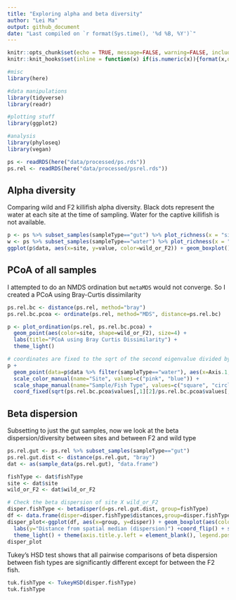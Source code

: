 ```yaml
---
title: "Exploring alpha and beta diversity"
author: "Lei Ma"
output: github_document
date: "Last compiled on `r format(Sys.time(), '%d %B, %Y')`"
---
```


```r
knitr::opts_chunk$set(echo = TRUE, message=FALSE, warning=FALSE, include=TRUE, fig.width=12)
knitr::knit_hooks$set(inline = function(x) if(is.numeric(x)){format(x,digits=2)}else{x})

#misc
library(here)

#data manipulations
library(tidyverse)
library(readr)

#plotting stuff
library(ggplot2)

#analysis
library(phyloseq)
library(vegan)
```

```r
ps <- readRDS(here("data/processed/ps.rds"))
ps.rel <- readRDS(here("data/processed/psrel.rds"))
```

## Alpha diversity

Comparing wild and F2 killifish alpha diversity. Black dots represent the water at each site at the time of sampling. Water for the captive killifish is not available. 

```r
p <- ps %>% subset_samples(sampleType=="gut") %>% plot_richness(x = "site", measures=c("Observed","Shannon","Simpson"))
w <- ps %>% subset_samples(sampleType=="water") %>% plot_richness(x = "site", measures=c("Observed","Shannon","Simpson"))
ggplot(p$data, aes(x=site, y=value, color=wild_or_F2)) + geom_boxplot() + geom_point(data=w$data, aes(x=site, y=value), color="black") + facet_wrap(~variable, scales="free_y") + theme_light() + labs(title="Alpha diversity metrics", y="")
```

## PCoA of all samples

I attempted to do an NMDS ordination but `metaMDS` would not converge. So I created a PCoA using Bray-Curtis dissimilarity
```r
ps.rel.bc <- distance(ps.rel, method="bray")
ps.rel.bc.pcoa <- ordinate(ps.rel, method="MDS", distance=ps.rel.bc)
```

```r
p <- plot_ordination(ps.rel, ps.rel.bc.pcoa) + 
  geom_point(aes(color=site, shape=wild_or_F2), size=4) +
  labs(title="PCoA using Bray Curtis Dissimilarity") +
  theme_light()

# coordinates are fixed to the sqrt of the second eigenvalue divided by the first eigenvalue
p + 
  geom_point(data=p$data %>% filter(sampleType=="water"), aes(x=Axis.1, y=Axis.2, color=site), shape="circle", size=4) + 
  scale_color_manual(name="Site", values=c("pink", "blue")) +
  scale_shape_manual(name="Sample/Fish Type", values=c("square", "circle", "triangle"),labels=c("F2", "Water", "Wild")) +
  coord_fixed(sqrt(ps.rel.bc.pcoa$values[,1][2]/ps.rel.bc.pcoa$values[,1][1]))
```

## Beta dispersion

Subsetting to just the gut samples, now we look at the beta dispersion/diversity between sites and between F2 and wild type

```r
ps.rel.gut <- ps.rel %>% subset_samples(sampleType=="gut")
ps.rel.gut.dist <- distance(ps.rel.gut, "bray")
dat <- as(sample_data(ps.rel.gut), "data.frame")

fishType <- dat$fishType
site <- dat$site
wild_or_F2 <- dat$wild_or_F2

# Check the beta dispersion of site X wild_or_F2
disper.fishType <- betadisper(d=ps.rel.gut.dist, group=fishType)
df <- data.frame(disper=disper.fishType$distances,group=disper.fishType$group)
disper_plot<-ggplot(df, aes(x=group, y=disper)) + geom_boxplot(aes(color=group)) + 
  labs(y="Distance from spatial median (dispersion)") +coord_flip() + scale_x_discrete(limits=rev) + 
  theme_light() + theme(axis.title.y.left = element_blank(), legend.position = "none")
disper_plot
```


Tukey's HSD test shows that all pairwise comparisons of beta dispersion between fish types are significantly different except for between the F2 fish. 
```r
tuk.fishType <- TukeyHSD(disper.fishType)
tuk.fishType
```